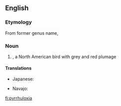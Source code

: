 {{also|Pyrrhuloxia}}
==English==
{{rfi|en}}
{{wikipedia}}
{{wikispecies|Cardinalis sinuatus}}

===Etymology===
From {{etyl|mul|en}} former genus name, {{term|Pyrrhuloxia||lang=mul}}

===Noun===
{{en-noun}}

# {{taxlink|Cardinalis sinuatus|species|noshow=1}}, a North American bird with grey and red plumage

====Translations====
{{trans-top|''Cardinalis sinuatus''}}
* Japanese: {{t|ja|ムネアカコウカンチョウ|tr=muneaka kōkanchō|sc=Jpan}}
{{trans-mid}}
* Navajo: {{t|nv|tááʼyaʼniiltʼóshiiłbáhígíí}}
{{trans-bottom}}

[[fi:pyrrhuloxia]]